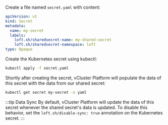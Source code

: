 
<Flow id="use-secret-kubectl">
  <Step>

Create a file named `secret.yaml` with content:

```yaml
apiVersion: v1
kind: Secret
metadata:
  name: my-secret
  labels:
    loft.sh/sharedsecret-name: my-shared-secret
    loft.sh/sharedsecret-namespace: loft
type: Opaque
```

  </Step>
  <Step>

Create the Kubernetes secret using kubectl:

```bash
kubectl apply -f secret.yaml
```

  </Step>
  <Step>

Shortly after creating the secret, vCluster Platform will populate the data of this secret with the data from our shared secret:

```bash
kubectl get secret my-secret -o yaml
```

:::tip Data Sync
By default, vCluster Platform will update the data of this secret whenever the shared secret's data is updated. To disable this behavior, set the `loft.sh/disable-sync: true` annotation on the Kubernetes secret.
:::

  </Step>
</Flow>
